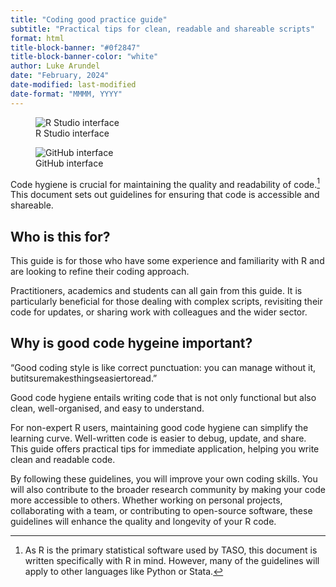 ```yaml
---
title: "Coding good practice guide"
subtitle: "Practical tips for clean, readable and shareable scripts"
format: html
title-block-banner: "#0f2847"
title-block-banner-color: "white"
author: Luke Arundel
date: "February, 2024"
date-modified: last-modified
date-format: "MMMM, YYYY"  
---
```


::: {layout-ncol="2"}
![R Studio interface](../images/coding-images/coding_screenshot.png){group="coding-group"}

![GitHub interface](../images/coding-images/github_screenshot.png){group="coding-group"}
:::

Code hygiene is crucial for maintaining the quality and readability of code.[^1] This document sets out guidelines for ensuring that code is accessible and shareable.

[^1]: As R is the primary statistical software used by TASO, this document is written specifically with R in mind. However, many of the guidelines will apply to other languages like Python or Stata.

## Who is this for?

This guide is for those who have some experience and familiarity with R and are looking to refine their coding approach.

Practitioners, academics and students can all gain from this guide. It is particularly beneficial for those dealing with complex scripts, revisiting their code for updates, or sharing work with colleagues and the wider sector.

## Why is good code hygeine important?

::: {.callout-note title="Hadley Wickham on coding style"}
"Good coding style is like correct punctuation: you can manage without it, butitsuremakesthingseasiertoread."
:::

Good code hygiene entails writing code that is not only functional but also clean, well-organised, and easy to understand.

For non-expert R users, maintaining good code hygiene can simplify the learning curve. Well-written code is easier to debug, update, and share. This guide offers practical tips for immediate application, helping you write clean and readable code.

By following these guidelines, you will improve your own coding skills. You will also contribute to the broader research community by making your code more accessible to others. Whether working on personal projects, collaborating with a team, or contributing to open-source software, these guidelines will enhance the quality and longevity of your R code.
